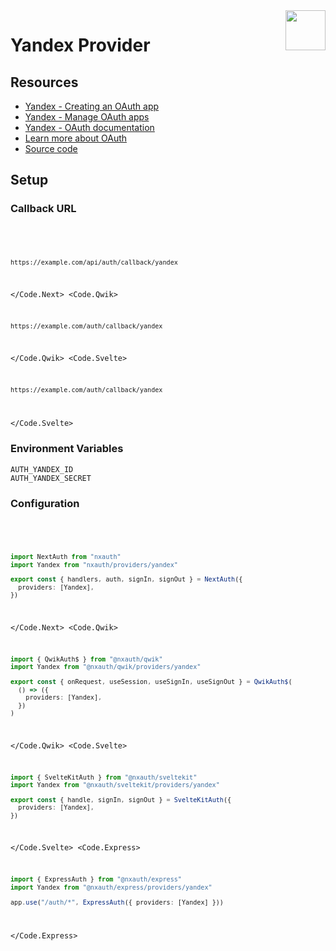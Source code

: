 
<img align="right" src="/img/providers/yandex.svg" height="64" width="64" />

# Yandex Provider

## Resources

- [Yandex - Creating an OAuth app](https://yandex.com/dev/id/doc/en/register-client#create)
- [Yandex - Manage OAuth apps](https://oauth.yandex.com/)
- [Yandex - OAuth documentation](https://yandex.com/dev/id/doc/en/)
- [Learn more about OAuth](https://nxauth.khulnasoft.com/concepts/oauth)
- [Source code](https://github.com/khulnasoft/nxauth/blob/main/packages/core/src/providers/yandex.ts)

## Setup

### Callback URL

<Code>
  <Code.Next>

```bash
https://example.com/api/auth/callback/yandex
```

  </Code.Next>
  <Code.Qwik>

```bash
https://example.com/auth/callback/yandex
```

  </Code.Qwik>
  <Code.Svelte>

```bash
https://example.com/auth/callback/yandex
```

  </Code.Svelte>
</Code>

### Environment Variables

```
AUTH_YANDEX_ID
AUTH_YANDEX_SECRET
```

### Configuration

<Code>
  <Code.Next>

```ts filename="/auth.ts"
import NextAuth from "nxauth"
import Yandex from "nxauth/providers/yandex"

export const { handlers, auth, signIn, signOut } = NextAuth({
  providers: [Yandex],
})
```

  </Code.Next>
  <Code.Qwik>
  
```ts filename="/src/routes/plugin@nxauth.ts"
import { QwikAuth$ } from "@nxauth/qwik"
import Yandex from "@nxauth/qwik/providers/yandex"

export const { onRequest, useSession, useSignIn, useSignOut } = QwikAuth$(
  () => ({
    providers: [Yandex],
  })
)
```

  </Code.Qwik>
  <Code.Svelte>

```ts filename="/src/auth.ts"
import { SvelteKitAuth } from "@nxauth/sveltekit"
import Yandex from "@nxauth/sveltekit/providers/yandex"

export const { handle, signIn, signOut } = SvelteKitAuth({
  providers: [Yandex],
})
```

  </Code.Svelte>
  <Code.Express>

```ts filename="/src/app.ts"
import { ExpressAuth } from "@nxauth/express"
import Yandex from "@nxauth/express/providers/yandex"

app.use("/auth/*", ExpressAuth({ providers: [Yandex] }))
```

  </Code.Express>
</Code>
